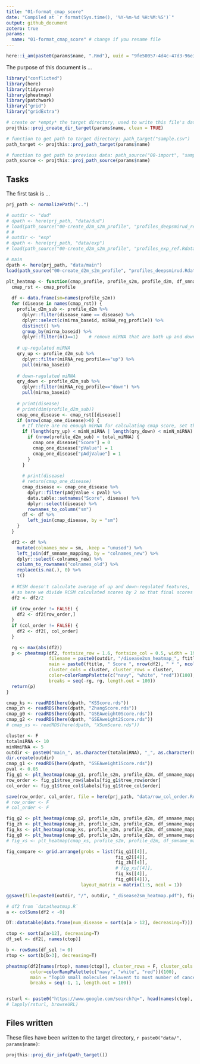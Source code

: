 ```yaml
---
title: "01-format_cmap_score"
date: "Compiled at `r format(Sys.time(), '%Y-%m-%d %H:%M:%S')`"
output: github_document
zotero: true
params:
  name: "01-format_cmap_score" # change if you rename file
---
```


```r
here::i_am(paste0(params$name, ".Rmd"), uuid = "9fe50057-4d4c-47d3-96e3-5e0f783dddc3")
```

The purpose of this document is ...

```r
library("conflicted")
library(here)
library(tidyverse)
library(pheatmap)
library(patchwork)
library("grid")
library("gridExtra")
```

```r
# create or *empty* the target directory, used to write this file's data: 
projthis::proj_create_dir_target(params$name, clean = TRUE)

# function to get path to target directory: path_target("sample.csv")
path_target <- projthis::proj_path_target(params$name)

# function to get path to previous data: path_source("00-import", "sample.csv")
path_source <- projthis::proj_path_source(params$name)
```

## Tasks

The first task is ...

```r
prj_path <- normalizePath("..")

# outdir <- "dud"
# dpath <- here(prj_path, "data/dud")
# load(path_source("00-create_d2m_s2m_profile", "profiles_deepsmirud_ref.Rdata"))
# # 
# outdir <- "exp"
# dpath <- here(prj_path, "data/exp")
# load(path_source("00-create_d2m_s2m_profile", "profiles_exp_ref.Rdata"))

# main
dpath <- here(prj_path, "data/main")
load(path_source("00-create_d2m_s2m_profile", "profiles_deepsmirud.Rdata"))
```

```r
plt_heatmap <- function(cmap_profile, profile_s2m, profile_d2m, df_smname_mapping, pval=0.05, ftitle="cmap", minN_miRNA=5, total_miRNA=10, cluster = T, row_order=F, col_order=F, outdir = "heatmap", interactive=F) {
  cmap_rst <- cmap_profile
  
  df <- data.frame(sm=names(profile_s2m))
  for (disease in names(cmap_rst)) {
    profile_d2m_sub <- profile_d2m %>%
      dplyr::filter(disease_name == disease) %>%
      dplyr::select(c(mirna_baseid, miRNA_reg_profile)) %>%
      distinct() %>%
      group_by(mirna_baseid) %>%
      dplyr::filter(n()==1)    # remove miRNA that are both up and down-regulated in a disease
    
    # up-regulated miRNA
    qry_up <- profile_d2m_sub %>%
      dplyr::filter(miRNA_reg_profile=="up") %>%
      pull(mirna_baseid)
  
    # down-ragulated miRNA
    qry_down <- profile_d2m_sub %>%
      dplyr::filter(miRNA_reg_profile=="down") %>%
      pull(mirna_baseid)
    
    # print(disease)
    # print(dim(profile_d2m_sub))
    cmap_one_disease <- cmap_rst[[disease]]
    if (nrow(cmap_one_disease)>0) {
      # If there are no enough miRNA for calculating cmap score, set their cmap score to 0
      if (length(qry_up) < minN_miRNA | length(qry_down) < minN_miRNA) {
        if (nrow(profile_d2m_sub) < total_miRNA) {
          cmap_one_disease["Score"] = 0
          cmap_one_disease["pValue"] = 1
          cmap_one_disease["pAdjValue"] = 1
        }
      }
      
      # print(disease)
      # return(cmap_one_disease)
      cmap_disease <- cmap_one_disease %>%
        dplyr::filter(pAdjValue < pval) %>%
        data.table::setnames("Score", disease) %>%
        dplyr::select(disease) %>%
        rownames_to_column("sm")
      df <- df %>%
        left_join(cmap_disease, by = "sm")
    }
  }

  df2 <- df %>%
    mutate(colnames_new = sm, .keep = "unused") %>%
    left_join(df_smname_mapping, by = "colnames_new") %>%
    dplyr::select(-colnames_new) %>%
    column_to_rownames("colnames_old") %>%
    replace(is.na(.), 0) %>%
    t()
  
  # RCSM doesn't calculate average of up and down-regulated features,
  # so here we divide RCSM calculated scores by 2 so that final scores in [-1, 1].
  df2 <- df2/2
  
  if (row_order != FALSE) {
    df2 <- df2[row_order,]
  }
  if (col_order != FALSE) {
    df2 <- df2[, col_order]
  }

  rg <- max(abs(df2))
  p <- pheatmap(df2, fontsize_row = 1.6, fontsize_col = 0.5, width = 19, height = 5,
                filename = paste0(outdir, "/disease2sm_heatmap_", ftitle, ".pdf"),
                main = paste0(ftitle, " Score ", nrow(df2), " * ", ncol(df2)),
                cluster_cols = cluster, cluster_rows = cluster,
                color=colorRampPalette(c("navy", "white", "red"))(100),
                breaks = seq(-rg, rg, length.out = 100))
  return(p)
}
```

```r
cmap_ks <- readRDS(here(dpath, "KSScore.rds"))
cmap_zh <- readRDS(here(dpath, "ZhangScore.rds"))
cmap_g0 <- readRDS(here(dpath, "GSEAweight0Score.rds"))
cmap_g2 <- readRDS(here(dpath, "GSEAweight2Score.rds"))
# cmap_xs <- readRDS(here(dpath, "XSumScore.rds"))

cluster <- F
totalmiRNA <- 10
minNmiRNA <- 5
outdir <- paste0("main_", as.character(totalmiRNA), "_", as.character(minNmiRNA))
dir.create(outdir)
cmap_g1 <- readRDS(here(dpath, "GSEAweight1Score.rds"))
pval <- 0.05
fig_g1 <- plt_heatmap(cmap_g1, profile_s2m, profile_d2m, df_smname_mapping, pval, "GSEAweight1", minNmiRNA, totalmiRNA, T, F, F, outdir)
row_order <- fig_g1$tree_row$labels[fig_g1$tree_row$order]
col_order <- fig_g1$tree_col$labels[fig_g1$tree_col$order]

save(row_order, col_order, file = here(prj_path, "data/row_col_order.Rdata"))
# row_order <- F
# col_order <- F

fig_g2 <- plt_heatmap(cmap_g2, profile_s2m, profile_d2m, df_smname_mapping, pval, "GSEAweight2", minNmiRNA, totalmiRNA,  cluster, row_order, col_order, outdir)
fig_zh <- plt_heatmap(cmap_zh, profile_s2m, profile_d2m, df_smname_mapping, pval, "Zhang", minNmiRNA, totalmiRNA, cluster, row_order, col_order, outdir)
fig_ks <- plt_heatmap(cmap_ks, profile_s2m, profile_d2m, df_smname_mapping, pval, "KS", minNmiRNA, totalmiRNA, cluster, row_order, col_order, outdir)
fig_g0 <- plt_heatmap(cmap_g0, profile_s2m, profile_d2m, df_smname_mapping, pval, "GSEAweight0", minNmiRNA, totalmiRNA, cluster, row_order, col_order, outdir)
# fig_xs <- plt_heatmap(cmap_xs, profile_s2m, profile_d2m, df_smname_mapping, pval, "XSum", minNmiRNA, cluster, row_order, col_order, outdir)

fig_compare <- grid.arrange(grobs = list(fig_g1[[4]],
                                         fig_g2[[4]],
                                         fig_zh[[4]],
                                         # fig_xs[[4]],
                                         fig_ks[[4]],
                                         fig_g0[[4]]),
                            layout_matrix = matrix(1:5, ncol = 1))

ggsave(file=paste0(outdir, "/", outdir, "_disease2sm_heatmap.pdf"), fig_compare, width = 20, height = 25)
```

```r
# df2 from `data4heatmap.R`
a <- colSums(df2 < -0)

DT::datatable(data.frame(num_disease = sort(a[a > 12], decreasing=T)))

ctop <- sort(a[a>12], decreasing=T)
df_sel <- df2[, names(ctop)]

b <- rowSums(df_sel != 0)
rtop <- sort(b[b>3], decreasing=T)

pheatmap(df2[names(rtop), names(ctop)], cluster_rows = F, cluster_cols = F,
         color=colorRampPalette(c("navy", "white", "red"))(100),
         main = "Top10 small molecules relavent to most number of cancers",
         breaks = seq(-1, 1, length.out = 100))


rsturl <- paste0("https://www.google.com/search?q=", head(names(ctop), 10), "+%2Bcancer")
# lapply(rsturl, browseURL)
```

## Files written

These files have been written to the target directory, `r paste0("data/", params$name)`:

```r
projthis::proj_dir_info(path_target())
```
